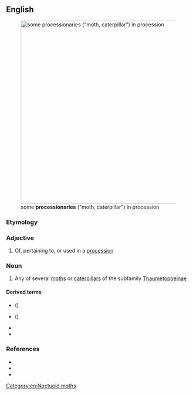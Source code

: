 ==English==
[[File:Korowodki.JPG|thumb|500px|some '''processionaries''' ("moth, caterpillar") in procession]]

===Etymology===
{{suffix|en|procession|ary}}

===Adjective===
{{en-adj}}

# Of, pertaining to, or used in a [[procession]]

===Noun===
{{en-noun}}

# Any of several [[moth]]s or [[caterpillar]]s of the subfamily [[Thaumetopoeinae]]

====Derived terms====
* {{vern|oak processionary}} ({{taxlink|Thaumetopoea processionea|species|ver=200603}})
* {{vern|pine processionary}} ({{taxlink|Thaumetopoea pityocampa|species|ver=200603}})
* {{l|en|processionary caterpillar}}
* {{vern|processionary moth}}

===References===
* {{pedia|Thaumetopoeidae}}
* {{specieslite|Thaumetopoeidae}}
* {{comcatlite|Thaumetopoeidae}}

[[Category:en:Noctuoid moths]]